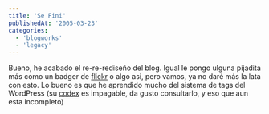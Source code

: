 ```yaml
---
title: 'Se Fini'
publishedAt: '2005-03-23'
categories:
  - 'blogworks'
  - 'legacy'
---
```


Bueno, he acabado el re-re-rediseño del blog. Igual le pongo ulguna pijadita más como un badger de [flickr](http://www.flickr.com) o algo asi, pero vamos, ya no daré más la lata con esto. Lo bueno es que he aprendido mucho del sistema de tags del WordPress (su [codex](http://codex.wordpress.org/Main_Page) es impagable, da gusto consultarlo, y eso que aun esta incompleto)
